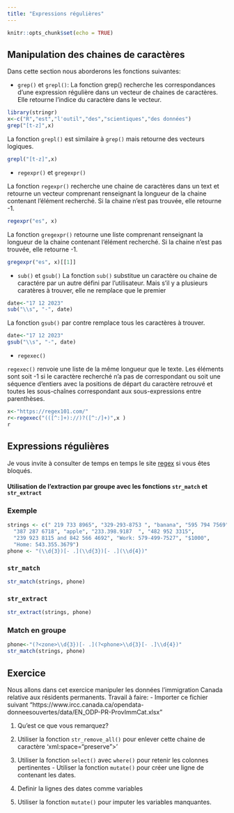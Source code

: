 ```yaml
---
title: "Expressions régulières"
---
```


```r
knitr::opts_chunk$set(echo = TRUE)
```



## Manipulation des chaines de caractères

Dans cette section nous aborderons les fonctions suivantes: 

- `grep()` et `grepl()`: La fonction grep() recherche les correspondances d'une expression régulière dans un vecteur de chaines de caractères. Elle retourne l'indice du caractère dans le vecteur.

```r
library(stringr)
x<-c("R","est","l'outil","des","scientiques","des données")
grep("[t-z]",x)
```

La fonction `grepl()` est similaire à `grep()` mais retourne des vecteurs logiques.

```r
grepl("[t-z]",x)
```

-   `regexpr()` et `gregexpr()`

La fonction `regexpr()` recherche une chaine de caractères dans un text et retourne un vecteur comprenant renseignant la longueur de la chaine contenant l'élément recherché. Si la chaine n'est pas trouvée, elle retourne -1.

```r
regexpr("es", x)
```

La fonction `gregexpr()` retourne une liste comprenant renseignant la longueur de la chaine contenant l'élément recherché. Si la chaine n'est pas trouvée, elle retourne -1.

```r
gregexpr("es", x)[[1]]
```

-   `sub()` et `gsub()` La fonction `sub()` substitue un caractère ou chaine de caractére par un autre défini par l'utilisateur. Mais s'il y a plusieurs caratères à trouver, elle ne remplace que le premier

```r
date<-"17 12 2023"
sub("\\s", "-", date)
```

La fonction `gsub()` par contre remplace tous les caractères à trouver.

```r
date<-"17 12 2023"
gsub("\\s", "-", date)
```

-   `regexec()`

`regexec()` renvoie une liste de la même longueur que le texte. Les éléments sont soit -1 si le caractère recherché n'a pas de correspondant ou soit une séquence d'entiers avec la positions de départ du caractère retrouvé et toutes les sous-chaînes correspondant aux sous-expressions entre parenthèses.

```r
x<-"https://regex101.com/"
r<-regexec("(([^:]+)://)?([^:/]+)",x )
r
```

## Expressions régulières

Je vous invite à consulter de temps en temps le site [regex](https://regex101.com/) si vous êtes bloqués.

#### Utilisation de l'extraction par groupe avec les fonctions `str_match` et `str_extract`

### Exemple

```r
strings <- c(" 219 733 8965", "329-293-8753 ", "banana", "595 794 7569",
  "387 287 6718", "apple", "233.398.9187  ", "482 952 3315",
  "239 923 8115 and 842 566 4692", "Work: 579-499-7527", "$1000",
  "Home: 543.355.3679")
phone <- "(\\d{3})[- .](\\d{3})[- .](\\d{4})"
```

### `str_match`

```r
str_match(strings, phone)
```

### `str_extract`

```r
str_extract(strings, phone)
```

### Match en groupe

```r
phone<-"(?<zone>\\d{3})[- .](?<phone>\\d{3}[- .]\\d{4})"
str_match(strings, phone)
```

::: callout-tip
## Exercice

Nous allons dans cet exercice manipuler les données l'immigration Canada relative aux résidents permanents. Travail à faire: - Importer ce fichier suivant "https://www.ircc.canada.ca/opendata-donneesouvertes/data/EN_ODP-PR-ProvImmCat.xlsx"

1.  Qu'est ce que vous remarquez?

2.  Utiliser la fonction `str_remove_all()` pour enlever cette chaine de caractère 'xml:space="preserve"\>'

3.  Utiliser la fonction `select()` avec `where()` pour retenir les colonnes pertinentes - Utiliser la fonction `mutate()` pour créer une ligne de contenant les dates.

4.  Definir la lignes des dates comme variables

5.  Utiliser la fonction `mutate()` pour imputer les variables manquantes.
:::
